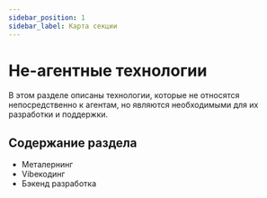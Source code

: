 ```yaml
---
sidebar_position: 1
sidebar_label: Карта секции
---
```


# Не-агентные технологии

В этом разделе описаны технологии, которые не относятся непосредственно к агентам, но являются необходимыми для их разработки и поддержки.

## Содержание раздела

- Металернинг
- Vibeкодинг
- Бэкенд разработка 